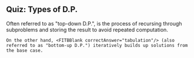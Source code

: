 ## Quiz: Types of D.P.
<FITBBlock hint="Recall the difference between **memoization** and **tabulation**">
    Often referred to as "top-down D.P.", <FITBBlank correctAnswer="memoization"/> is the process of recursing through subproblems and storing the result to avoid repeated computation.

    On the other hand, <FITBBlank correctAnswer="tabulation"/> (also referred to as "bottom-up D.P.") iteratively builds up solutions from the base case.
</FITBBlock>